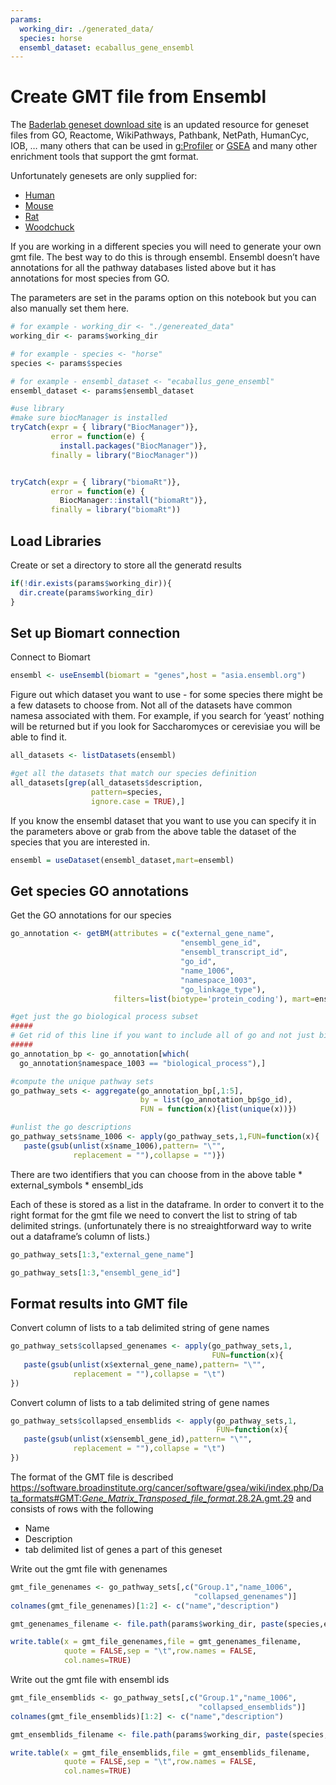 ```yaml
---
params:
  working_dir: ./generated_data/
  species: horse
  ensembl_dataset: ecaballus_gene_ensembl
---
```


# Create GMT file from Ensembl

The [Baderlab geneset download site](https://download.baderlab.org/EM_Genesets/) is an updated resource for geneset files from GO, Reactome, WikiPathways, Pathbank, NetPath, HumanCyc, IOB, ... many others that can be used in [g:Profiler](https://biit.cs.ut.ee/gprofiler/gost) or [GSEA](https://www.gsea-msigdb.org/gsea/index.jsp) and many other enrichment tools that support the gmt format.  

Unfortunately genesets are only supplied for:

  * [Human](https://download.baderlab.org/EM_Genesets/current_release/Human/)
  * [Mouse](https://download.baderlab.org/EM_Genesets/current_release/Mouse/)
  * [Rat](https://download.baderlab.org/EM_Genesets/current_release/Rat/) 
  * [Woodchuck](https://download.baderlab.org/EM_Genesets/current_release/Woodchuck/)

If you are working in a different species you will need to generate your own gmt file. The best way to do this is through ensembl.  Ensembl doesn't have annotations for all the pathway databases listed above but it has annotations for most species from GO.


The parameters are set in the params option on this notebook but you can also manually set them here.
```r
# for example - working_dir <- "./genereated_data"
working_dir <- params$working_dir

# for example - species <- "horse"
species <- params$species

# for example - ensembl_dataset <- "ecaballus_gene_ensembl"
ensembl_dataset <- params$ensembl_dataset
```


```r
#use library
#make sure biocManager is installed
tryCatch(expr = { library("BiocManager")}, 
         error = function(e) { 
           install.packages("BiocManager")}, 
         finally = library("BiocManager"))


tryCatch(expr = { library("biomaRt")}, 
         error = function(e) { 
           BiocManager::install("biomaRt")}, 
         finally = library("biomaRt"))

```
## Load Libraries

Create or set a directory to store all the generatd results
```r

if(!dir.exists(params$working_dir)){
  dir.create(params$working_dir)
}
```

## Set up Biomart connection

Connect to Biomart
```r
ensembl <- useEnsembl(biomart = "genes",host = "asia.ensembl.org")
```


Figure out which dataset you want to use - for some species there might be a few datasets to choose from.  Not all of the datasets have common namesa associated with them.  For example, if you search for 'yeast' nothing will be returned but if you look for Saccharomyces or cerevisiae  you will be able to find it.

```r
all_datasets <- listDatasets(ensembl)

#get all the datasets that match our species definition
all_datasets[grep(all_datasets$description,
                  pattern=species,
                  ignore.case = TRUE),]
```

If you know the ensembl dataset that you want to use you can specify it in the parameters above or grab from the above table the dataset of the species that you are interested in. 

```r
ensembl = useDataset(ensembl_dataset,mart=ensembl)
```

## Get species GO annotations

Get the GO annotations for our species
```r
go_annotation <- getBM(attributes = c("external_gene_name",
                                      "ensembl_gene_id",
                                      "ensembl_transcript_id",
                                      "go_id", 
                                      "name_1006", 
                                      "namespace_1003",
                                      "go_linkage_type"), 
                       filters=list(biotype='protein_coding'), mart=ensembl);

#get just the go biological process subset
#####
# Get rid of this line if you want to include all of go and not just biological process
#####
go_annotation_bp <- go_annotation[which(
  go_annotation$namespace_1003 == "biological_process"),]

#compute the unique pathway sets
go_pathway_sets <- aggregate(go_annotation_bp[,1:5],
                             by = list(go_annotation_bp$go_id),
                             FUN = function(x){list(unique(x))})

#unlist the go descriptions
go_pathway_sets$name_1006 <- apply(go_pathway_sets,1,FUN=function(x){
   paste(gsub(unlist(x$name_1006),pattern= "\"",
              replacement = ""),collapse = "")})
```

There are two identifiers that you can choose from in the above table
 * external_symbols
 * ensembl_ids
 
 Each of these is stored as a list in the dataframe.  In order to convert it to the right format for the gmt file we need to convert the list to string of tab delimited strings.  (unfortunately there is no streaightforward way to write out a dataframe's column of lists.)
```r
go_pathway_sets[1:3,"external_gene_name"]
```
```r
go_pathway_sets[1:3,"ensembl_gene_id"]
```

## Format results into GMT file

Convert column of lists to a tab delimited string of gene names
```r
go_pathway_sets$collapsed_genenames <- apply(go_pathway_sets,1,
                                             FUN=function(x){
   paste(gsub(unlist(x$external_gene_name),pattern= "\"",
              replacement = ""),collapse = "\t")
})
```


Convert column of lists to a tab delimited string of gene names
```r
go_pathway_sets$collapsed_ensemblids <- apply(go_pathway_sets,1,
                                              FUN=function(x){
   paste(gsub(unlist(x$ensembl_gene_id),pattern= "\"",
              replacement = ""),collapse = "\t")
})
```

The format of the GMT file is described [https://software.broadinstitute.org/cancer/software/gsea/wiki/index.php/Data_formats#GMT:_Gene_Matrix_Transposed_file_format_.28.2A.gmt.29](here) and consists of rows with the following

  * Name
  * Description
  * tab delimited list of genes a part of this geneset
  
Write out the gmt file with genenames

```r

gmt_file_genenames <- go_pathway_sets[,c("Group.1","name_1006",
                                         "collapsed_genenames")]
colnames(gmt_file_genenames)[1:2] <- c("name","description") 

gmt_genenames_filename <- file.path(params$working_dir, paste(species,ensembl_dataset,"GO_genesets_GN.gmt",sep = "_"))

write.table(x = gmt_file_genenames,file = gmt_genenames_filename,
            quote = FALSE,sep = "\t",row.names = FALSE,
            col.names=TRUE)
```

Write out the gmt file with ensembl ids
```r

gmt_file_ensemblids <- go_pathway_sets[,c("Group.1","name_1006",
                                          "collapsed_ensemblids")]
colnames(gmt_file_ensemblids)[1:2] <- c("name","description") 

gmt_ensemblids_filename <- file.path(params$working_dir, paste(species,ensembl_dataset,"GO_genesets_esemblids.gmt",sep = "_"))

write.table(x = gmt_file_ensemblids,file = gmt_ensemblids_filename,
            quote = FALSE,sep = "\t",row.names = FALSE,
            col.names=TRUE)
```
